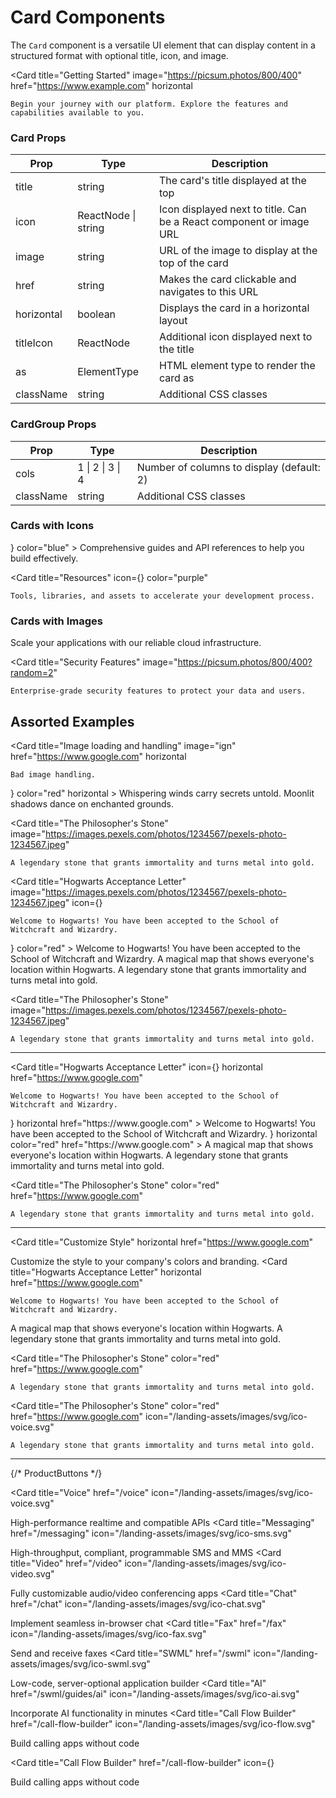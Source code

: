 # Card Components


The `Card` component is a versatile UI element that can display content in a structured format with optional title, icon, and image.

<Card 
    title="Getting Started" 
    image="https://picsum.photos/800/400"
    href="https://www.example.com"
    horizontal
>
    Begin your journey with our platform. Explore the features and capabilities available to you.
</Card>

### Card Props

| Prop | Type | Description |
|------|------|-------------|
| title | string | The card's title displayed at the top |
| icon | ReactNode \| string | Icon displayed next to title. Can be a React component or image URL |
| image | string | URL of the image to display at the top of the card |
| href | string | Makes the card clickable and navigates to this URL |
| horizontal | boolean | Displays the card in a horizontal layout |
| titleIcon | ReactNode | Additional icon displayed next to the title |
| as | ElementType | HTML element type to render the card as |
| className | string | Additional CSS classes |

### CardGroup Props

| Prop | Type | Description |
|------|------|-------------|
| cols | 1 \| 2 \| 3 \| 4 | Number of columns to display (default: 2) |
| className | string | Additional CSS classes |


### Cards with Icons

<CardGroup>
<Card 
    title="Documentation" 
    icon={<MdCode/>}
    color="blue"
>
    Comprehensive guides and API references to help you build effectively.
</Card>

<Card 
    title="Resources" 
    icon={<MdPalette/>}
    color="purple"
>
    Tools, libraries, and assets to accelerate your development process.
</Card>
</CardGroup>

### Cards with Images

<CardGroup>
<Card 
    title="Cloud Infrastructure" 
    image="https://picsum.photos/800/400?random=1"
>
    Scale your applications with our reliable cloud infrastructure.
</Card>

<Card 
    title="Security Features" 
    image="https://picsum.photos/800/400?random=2"
>
    Enterprise-grade security features to protect your data and users.
</Card>
</CardGroup>


## Assorted Examples

<Card 
    title="Image loading and handling" 
    image="ign"
    href="https://www.google.com"
    horizontal
>
    Bad image handling.
</Card>
<Card 
    title="Hogwarts Acceptance Letter" 
    icon={<MdCottage/>}
    color="red"
    horizontal
>
    Whispering winds carry secrets untold.
    Moonlit shadows dance on enchanted grounds.

</Card>

<Card 
    title="The Philosopher's Stone" 
    image="https://images.pexels.com/photos/1234567/pexels-photo-1234567.jpeg"
>
    A legendary stone that grants immortality and turns metal into gold.
</Card>

<CardGroup>

<Card 
    title="Hogwarts Acceptance Letter" 
    image="https://images.pexels.com/photos/1234567/pexels-photo-1234567.jpeg"
    icon={<MdCottage/>}
>
    Welcome to Hogwarts! You have been accepted to the School of Witchcraft and Wizardry.
</Card>
<Card 
    title="Hogwarts Acceptance Letter" 
    icon={<MdCottage/>}
    color="red"
>
    Welcome to Hogwarts! You have been accepted to the School of Witchcraft and Wizardry.
</Card>
<Card 
    title="The Marauder's Map" 
    image="https://images.pexels.com/photos/1234567/pexels-photo-1234567.jpeg"
>
    A magical map that shows everyone's location within Hogwarts.
</Card>
<Card 
    title="The Philosopher's Stone" 
    image="https://images.pexels.com/photos/1234567/pexels-photo-1234567.jpeg"
>
    A legendary stone that grants immortality and turns metal into gold.
</Card>

<Card 
    title="The Philosopher's Stone" 
    image="https://images.pexels.com/photos/1234567/pexels-photo-1234567.jpeg"
>
    A legendary stone that grants immortality and turns metal into gold.
</Card>
</CardGroup>




---



<CardGroup>

<Card 
    title="Hogwarts Acceptance Letter" 
    icon={<MdCottage/>}
    horizontal
    href="https://www.google.com"
>
    Welcome to Hogwarts! You have been accepted to the School of Witchcraft and Wizardry.
</Card>
<Card 
    title="Hogwarts Acceptance Letter" 
    icon={<MdCottage/>}
    horizontal
    href="https://www.google.com"
>
    Welcome to Hogwarts! You have been accepted to the School of Witchcraft and Wizardry.
</Card>
<Card 
    title="The Marauder's Map" 
    icon={<MdLink   />}
    horizontal
    color="red"
    href="https://www.google.com"
>
    A magical map that shows everyone's location within Hogwarts.
</Card>
<Card 
    title="The Philosopher's Stone" 
    color="red"
    href="https://www.google.com"
>
    A legendary stone that grants immortality and turns metal into gold.
</Card>

<Card 
    title="The Philosopher's Stone" 
    color="red"
    href="https://www.google.com"
>
    A legendary stone that grants immortality and turns metal into gold.
</Card>
</CardGroup>

---


<CardGroup>

<Card 
    title="Customize Style" 
    horizontal
    href="https://www.google.com"
>
Customize the style to your company's colors and branding.
</Card>
<Card 
    title="Hogwarts Acceptance Letter" 
    horizontal
    href="https://www.google.com"
>
    Welcome to Hogwarts! You have been accepted to the School of Witchcraft and Wizardry.
</Card>
<Card 
    title="The Marauder's Map" 
    horizontal
    color="red"
    href="https://www.google.com"
>
    A magical map that shows everyone's location within Hogwarts.
</Card>
<Card 
    title="The Philosopher's Stone" 
    color="red"
    href="https://www.google.com"
>
    A legendary stone that grants immortality and turns metal into gold.
</Card>

<Card 
    title="The Philosopher's Stone" 
    color="red"
    href="https://www.google.com"
>
    A legendary stone that grants immortality and turns metal into gold.
</Card>
</CardGroup>

<Card 
    title="The Philosopher's Stone" 
    color="red"
    href="https://www.google.com"
    icon="/landing-assets/images/svg/ico-voice.svg"
>
    A legendary stone that grants immortality and turns metal into gold.
</Card>


---

{/* ProductButtons */}

<CardGroup cols={4}>

<Card 
    title="Voice" 
    href="/voice"
    icon="/landing-assets/images/svg/ico-voice.svg"
>
High-performance realtime and compatible APIs
</Card>
<Card 
    title="Messaging" 
    href="/messaging"
    icon="/landing-assets/images/svg/ico-sms.svg"
>
High-throughput, compliant, programmable SMS and MMS
</Card>
<Card 
    title="Video" 
    href="/video"
    icon="/landing-assets/images/svg/ico-video.svg"
>
Fully customizable audio/video conferencing apps
</Card>
<Card 
    title="Chat" 
    href="/chat"
    icon="/landing-assets/images/svg/ico-chat.svg"
>
Implement seamless in-browser chat
</Card>
<Card 
    title="Fax" 
    href="/fax"
    icon="/landing-assets/images/svg/ico-fax.svg"
>
Send and receive faxes
</Card>
<Card 
    title="SWML" 
    href="/swml"
    icon="/landing-assets/images/svg/ico-swml.svg"
>
Low-code, server-optional application builder
</Card>
<Card 
    title="AI" 
    href="/swml/guides/ai"
    icon="/landing-assets/images/svg/ico-ai.svg"
>
Incorporate AI functionality in minutes
</Card>
<Card 
    title="Call Flow Builder" 
    href="/call-flow-builder"
    icon="/landing-assets/images/svg/ico-flow.svg"
>
Build calling apps without code
</Card>

</CardGroup>


<Card 
    title="Call Flow Builder" 
    href="/call-flow-builder"
    icon={<FaPython />}
>
Build calling apps without code
</Card>